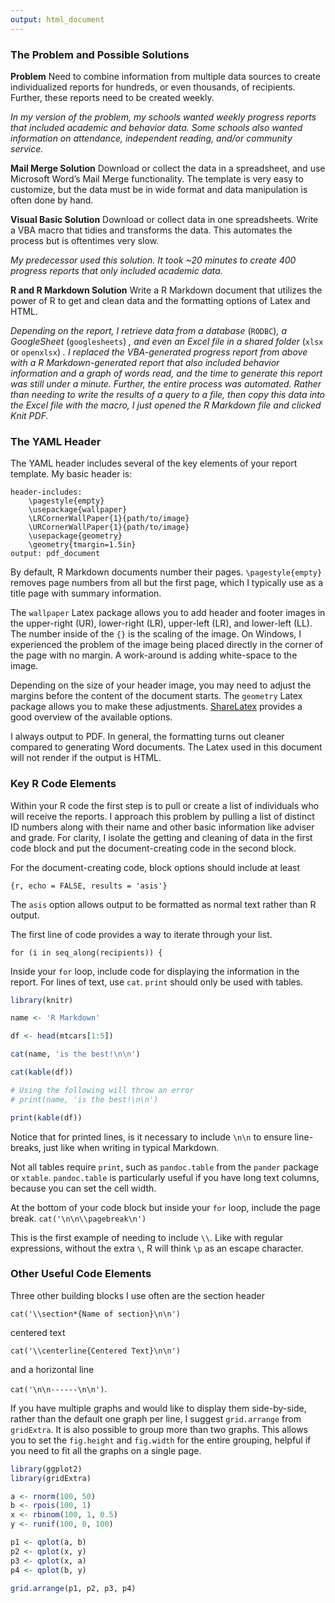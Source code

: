 ---
output: html_document
---
### The Problem and Possible Solutions

**Problem** Need to combine information from multiple data sources to create individualized reports for hundreds, or even thousands, of recipients. Further, these reports need to be created weekly.

*In my version of the problem, my schools wanted weekly progress reports that included academic and behavior data. Some schools also wanted information on attendance, independent reading, and/or community service.*

**Mail Merge Solution** Download or collect the data in a spreadsheet, and use Microsoft Word's Mail Merge functionality. The template is very easy to customize, but the data must be in wide format and data manipulation is often done by hand.

**Visual Basic Solution** Download or collect data in one spreadsheets. Write a VBA macro that tidies and transforms the data. This automates the process but is oftentimes very slow. 

*My predecessor used this solution. It took ~20 minutes to create 400 progress reports that only included academic data.*

**R and R Markdown Solution** Write a R Markdown document that utilizes the power of R to get and clean data and the formatting options of Latex and HTML.

*Depending on the report, I retrieve data from a database* (`RODBC`)*, a GoogleSheet* (`googlesheets`) *, and even an Excel file in a shared folder* (`xlsx` or `openxlsx`) *. I replaced the VBA-generated progress report from above with a R Markdown-generated report that also included behavior information and a graph of words read, and the time to generate this report was still under a minute. Further, the entire process was automated. Rather than needing to write the results of a query to a file, then copy this data into the Excel file with the macro, I just opened the R Markdown file and clicked Knit PDF.*

### The YAML Header

The YAML header includes several of the key elements of your report template. My basic header is:

```
header-includes: 
    \pagestyle{empty} 
    \usepackage{wallpaper} 
    \LRCornerWallPaper{1}{path/to/image} 
    \URCornerWallPaper{1}{path/to/image} 
    \usepackage{geometry} 
    \geometry{tmargin=1.5in}
output: pdf_document
```

By default, R Markdown documents number their pages. `\pagestyle{empty}` removes page numbers from all but the first page, which I typically use as a title page with summary information. 

The `wallpaper` Latex package allows you to add header and footer images in the upper-right (UR), lower-right (LR), upper-left (LR), and lower-left (LL). The number inside of the `{}` is the scaling of the image. On Windows, I experienced the problem of the image being placed directly in the corner of the page with no margin. A work-around is adding white-space to the image.

Depending on the size of your header image, you may need to adjust the margins before the content of the document starts. The `geometry` Latex package allows you to make these adjustments. [ShareLatex](https://www.sharelatex.com/learn/Page_size_and_margins#Paper_size.2C_orientation_and_margins) provides a good overview of the available options.  

I always output to PDF. In general, the formatting turns out cleaner compared to generating Word documents. The Latex used in this document will not render if the output is HTML. 

### Key R Code Elements

Within your R code the first step is to pull or create a list of individuals who will receive the reports. I approach this problem by pulling a list of distinct ID numbers along with their name and other basic information like adviser and grade. For clarity, I isolate the getting and cleaning of data in the first code block and put the document-creating code in the second block.

For the document-creating code, block options should include at least

`{r, echo = FALSE, results = 'asis'}`

The `asis` option allows output to be formatted as normal text rather than R output. 

The first line of code provides a way to iterate through your list.

`for (i in seq_along(recipients)) {`

Inside your `for` loop, include code for displaying the information in the report. For lines of text, use `cat`. `print` should only be used with tables.

```{r, results = 'asis'}
library(knitr)

name <- 'R Markdown' 

df <- head(mtcars[1:5])

cat(name, 'is the best!\n\n')

cat(kable(df))

# Using the following will throw an error
# print(name, 'is the best!\n\n')

print(kable(df))

```

Notice that for printed lines, is it necessary to include `\n\n` to ensure line-breaks, just like when writing in typical Markdown.

Not all tables require `print`, such as `pandoc.table` from the `pander` package or `xtable`. `pandoc.table` is particularly useful if you have long text columns, because you can set the cell width.

At the bottom of your code block but inside your `for` loop, include the page break. `cat('\n\n\\pagebreak\n')`

This is the first example of needing to include `\\`. Like with regular expressions, without the extra `\`, R will think `\p` as an escape character.

### Other Useful Code Elements

Three other building blocks I use often are the section header 

`cat('\\section*{Name of section}\n\n')`

centered text 

`cat('\\centerline{Centered Text}\n\n')`

and a horizontal line 

`cat('\n\n------\n\n')`.

If you have multiple graphs and would like to display them side-by-side, rather than the default one graph per line, I suggest `grid.arrange` from `gridExtra`. It is also possible to group more than two graphs. This allows you to set the `fig.height` and `fig.width` for the entire grouping, helpful if you need to fit all the graphs on a single page.

```{r, warning = FALSE, fig.height = 4, fig.width = 4}
library(ggplot2)
library(gridExtra)

a <- rnorm(100, 50)
b <- rpois(100, 1)
x <- rbinom(100, 1, 0.5)
y <- runif(100, 0, 100)

p1 <- qplot(a, b)
p2 <- qplot(x, y)
p3 <- qplot(x, a)
p4 <- qplot(b, y)

grid.arrange(p1, p2, p3, p4)
```